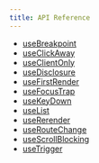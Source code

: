 ```yaml
---
title: API Reference
---
```


- [useBreakpoint](/hooks/api/useBreakpoint)
- [useClickAway](/hooks/api/useClickAway)
- [useClientOnly](/hooks/api/useClientOnly)
- [useDisclosure](/hooks/api/useDisclosure)
- [useFirstRender](/hooks/api/useFirstRender)
- [useFocusTrap](/hooks/api/useFocusTrap)
- [useKeyDown](/hooks/api/useKeyDown)
- [useList](/hooks/api/useList)
- [useRerender](/hooks/api/useRerender)
- [useRouteChange](/hooks/api/useRouteChange)
- [useScrollBlocking](/hooks/api/useScrollBlocking)
- [useTrigger](/hooks/api/useTrigger)
